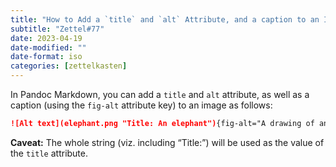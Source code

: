 ```yaml
---
title: "How to Add a `title` and `alt` Attribute, and a caption to an Image Using Pandoc Markdown"
subtitle: "Zettel#77"
date: 2023-04-19
date-modified: ""
date-format: iso
categories: [zettelkasten]
---
```

In Pandoc Markdown, you can add a `title` and `alt` attribute, as well as a caption (using the `fig-alt` attribute key) to an image as follows:

```markdown
![Alt text](elephant.png "Title: An elephant"){fig-alt="A drawing of an elephant."}
```
**Caveat:** The whole string (viz. including "Title: ") will be used as the value of the `title` attribute.

